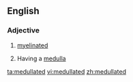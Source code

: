 ==English==

===Adjective===
{{en-adj}}

# {{context|anatomy|lang=en}} [[myelinated]]
# {{context|anatomy|lang=en}} Having a [[medulla]]

[[ta:medullated]]
[[vi:medullated]]
[[zh:medullated]]
